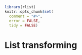 <!--
%\VignetteEngine{knitr}
%\VignetteIndexEntry{List transforming}
-->

```r
library(rlist)
knitr::opts_chunk$set(
  comment = "#>",
  error = FALSE,
  tidy = FALSE)
```

# List transforming
